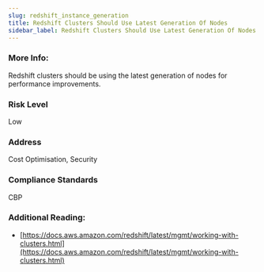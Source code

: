 ```yaml
---
slug: redshift_instance_generation
title: Redshift Clusters Should Use Latest Generation Of Nodes
sidebar_label: Redshift Clusters Should Use Latest Generation Of Nodes
---
```


### More Info:

Redshift clusters should be using the latest generation of nodes for performance improvements.

### Risk Level

Low

### Address

Cost Optimisation, Security

### Compliance Standards

CBP


### Additional Reading:

- [https://docs.aws.amazon.com/redshift/latest/mgmt/working-with-clusters.html](https://docs.aws.amazon.com/redshift/latest/mgmt/working-with-clusters.html) 

